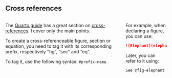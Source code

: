 ## Cross references

:::: {.columns}
::: {.column}

The [Quarto guide](https://quarto.org/docs/guide/) has a great section on [cross-references](https://quarto.org/docs/authoring/cross-references.html). I cover only the main points.

To create a cross-referenceable figure, section or equation, you need to tag it with its corresponding prefix, respectively "fig", "sec" and "eq".

To tag it, use the following syntax: `#prefix-name`.

:::
::: {.column}

For example, when declaring a figure, you can use:

``` markdown
![Elephant](elephant.png){#fig-elephant}
```

Later, you can refer to it using:

``` markdown
See @fig-elephant for an illustration.
```

:::
::::